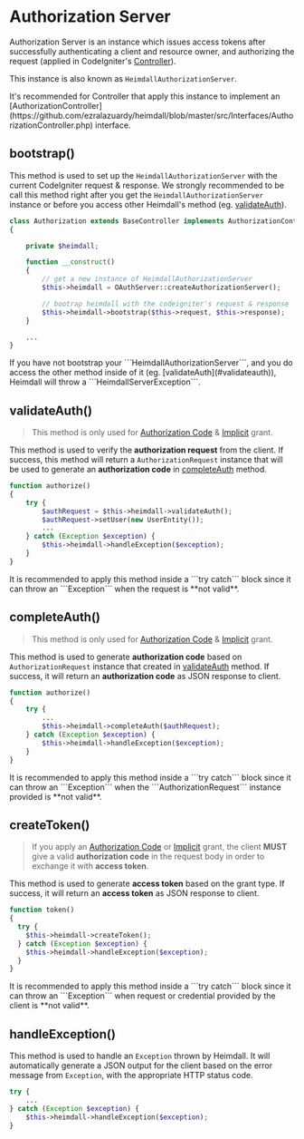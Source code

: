 
# Authorization Server

Authorization Server is an instance which issues access tokens after successfully authenticating a client
and resource owner, and authorizing the request (applied in CodeIgniter's [Controller](https://codeigniter4.github.io/userguide/incoming/controllers.html)).

This instance is also known as `HeimdallAuthorizationServer`.

<Callout type="info">
  It's recommended for Controller that apply this instance to implement an [AuthorizationController](https://github.com/ezralazuardy/heimdall/blob/master/src/Interfaces/AuthorizationController.php) interface.
</Callout>

## bootstrap()

This method is used to set up the `HeimdallAuthorizationServer` with the current CodeIgniter request & response. We strongly recommended to be call this method right after you get the `HeimdallAuthorizationServer` instance or before you access other Heimdall's method (eg. [validateAuth](#validateauth)).

```php filename=Authorization.php copy
class Authorization extends BaseController implements AuthorizationController
{

    private $heimdall;

    function __construct()
    {
        // get a new instance of HeimdallAuthorizationServer
        $this->heimdall = OAuthServer::createAuthorizationServer();

        // bootrap heimdall with the codeigniter's request & response
        $this->heimdall->bootstrap($this->request, $this->response);
    }

    ...
}
```

<Callout type="warning">
  If you have not bootstrap your ```HeimdallAuthorizationServer```, and you do access the other method inside of it (eg. [validateAuth](#validateauth)), Heimdall will throw a ```HeimdallServerException```.
</Callout>

## validateAuth()

> This method is only used for [Authorization Code](auth-code-grant) & [Implicit](implicit-grant) grant.

This method is used to verify the **authorization request** from the client. If success, this method will return a `AuthorizationRequest` instance that will be used to generate an **authorization code** in [completeAuth](#completeauth) method.

```php copy
function authorize()
{
    try {
        $authRequest = $this->heimdall->validateAuth();
        $authRequest->setUser(new UserEntity());
        ...
    } catch (Exception $exception) {
        $this->heimdall->handleException($exception);
    }
}
```

<Callout type="info">
  It is recommended to apply this method inside a ```try catch``` block since it can throw an ```Exception``` when the request is **not valid**.
</Callout>

## completeAuth()

> This method is only used for [Authorization Code](auth-code-grant) & [Implicit](implicit-grant) grant.

This method is used to generate **authorization code** based on `AuthorizationRequest` instance that created in [validateAuth](#validateauth) method. If success, it will return an **authorization code** as JSON response to client.

```php copy
function authorize()
{
    try {
        ...
        $this->heimdall->completeAuth($authRequest);
    } catch (Exception $exception) {
        $this->heimdall->handleException($exception);
    }
}
```

<Callout type="info">
  It is recommended to apply this method inside a ```try catch``` block since it can throw an ```Exception``` when the ```AuthorizationRequest``` instance provided is **not valid**.
</Callout>

## createToken()

> If you apply an [Authorization Code](auth-code-grant) or [Implicit](implicit-grant) grant, the client **MUST** give a
> valid **authorization code** in the request body in order to exchange it with **access token**.

This method is used to generate **access token** based on the grant type. If success, it will return an **access token** as JSON response to client.

```php copy
function token()
{
  try {
    $this->heimdall->createToken();
  } catch (Exception $exception) {
    $this->heimdall->handleException($exception);
  }
}
```

<Callout type="info">
  It is recommended to apply this method inside a ```try catch``` block since it can throw an ```Exception``` when request or credential provided by the client is **not valid**.
</Callout>

## handleException()

This method is used to handle an `Exception` thrown by Heimdall. It will automatically generate a
JSON output for the client based on the error message from `Exception`, with the appropriate HTTP status code.

```php copy
try {
    ...
} catch (Exception $exception) {
    $this->heimdall->handleException($exception);
}
```
